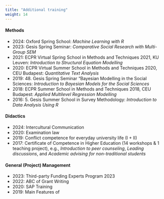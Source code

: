 ```yaml
---
title: "Additional training"
weight: 14
---
```


#### Methods
- 2024: Oxford Spring School: *Machine Learning with R*
- 2023: Gesis Spring Seminar: *Comparative Social Research with Multi-Group SEM*
- 2021: ECPR Virtual Spring School in Methods and Techniques 2021, KU Leuven: *Introduction to Structural Equation Modelling*
- 2020: ECPR Virtual Summer School in Methods and Techniques 2020, CEU Budapest: *Quantitative Text Analysis*
- 2019: 48. Gesis Spring Seminar "Bayesian Modelling in the Social Sciences: *Introduction to Bayesian Models for the Social Sciences*
- 2018: ECPR Summer School in Methods and Techniques 2018, CEU Budapest: *Applied Multilevel Regression Modelling*
- 2016: 5. Gesis Summer School in Survey Methodology: *Introduction to Data Analysis Using R*

#### Didactics
- 2024: Intercultural Communication
- 2020: Examination law
- 2019: Conflict competence for everyday university life (I + II)
- 2017: Certificate of Competence in Higher Education (14 workshops & 1 teaching project), e.g., *Introduction to peer counseling*, *Leading discussions*, and *Academic advising for non-traditional students*

#### General (Project) Management
- 2023: Third-party Funding Experts Program 2023
- 2022: ABC of Grant Writing
- 2020: SAP Training
- 2019: Main Features of \textit{Berufungsverfahren}